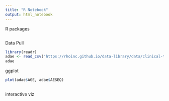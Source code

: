 ```yaml
---
title: "R Notebook"
output: html_notebook
---
```


R packages

```r

```


Data Pull

```r
library(readr)
adae <- read_csv("https://rhoinc.github.io/data-library/data/clinical-trials/adam/adae.csv")
adae
```

ggplot

```r
plot(adae$AGE, adae$AESEQ)
  
```

interactive viz


